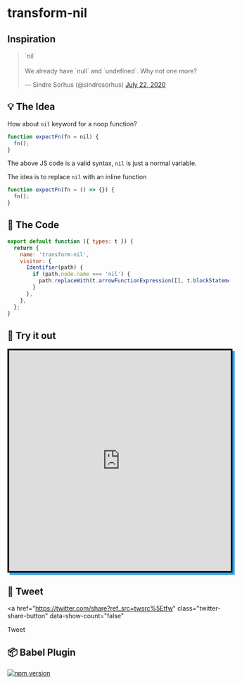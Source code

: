# transform-nil

## Inspiration

<blockquote class="twitter-tweet"><p lang="en" dir="ltr">`nil`<br><br>We already have `null` and `undefined`. Why not one more?</p>&mdash; Sindre Sorhus (@sindresorhus) <a href="https://twitter.com/sindresorhus/status/1285838869946982400?ref_src=twsrc%5Etfw">July 22, 2020</a></blockquote>

## 💡 The Idea

How about `nil` keyword for a noop function?

```js
function expectFn(fn = nil) {
  fn();
}
```

The above JS code is a valid syntax, `nil` is just a normal variable.

The idea is to replace `nil` with an inline function

```js
function expectFn(fn = () => {}) {
  fn();
}
```

## 📘 The Code

```js
export default function ({ types: t }) {
  return {
    name: 'transform-nil',
    visitor: {
      Identifier(path) {
        if (path.node.name === 'nil') {
          path.replaceWith(t.arrowFunctionExpression([], t.blockStatement([])));
        }
      },
    },
  };
}
```

## 🧪 Try it out

<iframe
  src="https://codesandbox.io/embed/javascript--g51d8?expanddevtools=1&fontsize=14&hidenavigation=1&theme=light"
  style="width:100%; height:500px; border:4px solid; box-shadow: 5px 5px 0 #2aa3ef; overflow:hidden;"
  sandbox="allow-forms allow-modals allow-popups allow-presentation allow-same-origin allow-scripts"
></iframe>

## 🥰 Tweet

<a
  href="https://twitter.com/share?ref_src=twsrc%5Etfw"
  class="twitter-share-button"
  data-show-count="false"
>
  Tweet
</a>

## 📦 Babel Plugin

[![npm version](https://badge.fury.io/js/%40lihautan%2Fbabel-plugin-nil.svg)](https://badge.fury.io/js/%40lihautan%2Fbabel-plugin-transform-nil)
